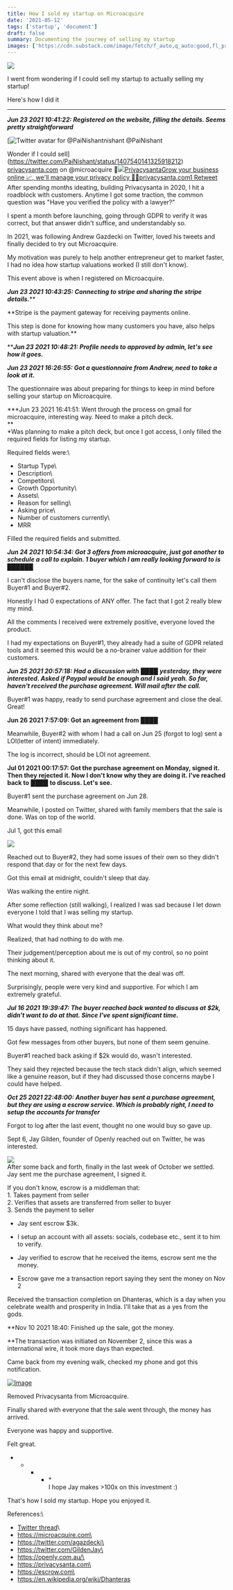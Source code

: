 ```yaml
---
title: How I sold my startup on Microacquire
date: '2021-05-12'
tags: ['startup', 'document']
draft: false
summary: Documenting the journey of selling my startup
images: ['https://cdn.substack.com/image/fetch/f_auto,q_auto:good,fl_progressive:steep/https%3A%2F%2Fbucketeer-e05bbc84-baa3-437e-9518-adb32be77984.s3.amazonaws.com%2Fpublic%2Fimages%2F79732863-3125-4935-aee9-eee0ea73824d_1470x980.jpeg']
---
```


[![](https://cdn.substack.com/image/fetch/w_1456,c_limit,f_auto,q_auto:good,fl_progressive:steep/https%3A%2F%2Fbucketeer-e05bbc84-baa3-437e-9518-adb32be77984.s3.amazonaws.com%2Fpublic%2Fimages%2F79732863-3125-4935-aee9-eee0ea73824d_1470x980.jpeg)](https://cdn.substack.com/image/fetch/f_auto,q_auto:good,fl_progressive:steep/https%3A%2F%2Fbucketeer-e05bbc84-baa3-437e-9518-adb32be77984.s3.amazonaws.com%2Fpublic%2Fimages%2F79732863-3125-4935-aee9-eee0ea73824d_1470x980.jpeg)

I went from wondering if I could sell my startup to actually selling my startup!

Here's how I did it

* * * * *

***Jun 23 2021 10:41:22: Registered on the website, filling the details. Seems pretty straightforward***

[![Twitter avatar for @PaiNishant](https://cdn.substack.com/image/twitter_name/w_36/PaiNishant.jpg)nishant @PaiNishant

Wonder if I could sell](https://twitter.com/PaiNishant/status/1407540141325918212) [privacysanta.com](http://privacysanta.com) on @microacquire 🤔[![](https://cdn.substack.com/image/fetch/w_600,h_314,c_fill,f_auto,q_auto:good,fl_progressive:steep/https%3A%2F%2Fbucketeer-e05bbc84-baa3-437e-9518-adb32be77984.s3.amazonaws.com%2Fpublic%2Fimages%2Fbfd7c7a6-ee99-470f-8481-9a8cacec6bf0_1841x878.jpeg)PrivacysantaGrow your business online 📈, we'll manage your privacy policy 📑💆privacysanta.com](http://privacysanta.com)[1 Retweet](https://twitter.com/PaiNishant/status/1407540141325918212)\
After spending months ideating, building Privacysanta in 2020, I hit a roadblock with customers. Anytime I got some traction, the common question was "Have you verified the policy with a lawyer?"

I spent a month before launching, going through GDPR to verify it was correct, but that answer didn't suffice, and understandably so.

In 2021, was following Andrew Gazdecki on Twitter, loved his tweets and finally decided to try out Microacquire.

My motivation was purely to help another entrepreneur get to market faster, I had no idea how startup valuations worked (I still don't know).

This event above is when I registered on Microacquire.

***Jun 23 2021 10:43:25: Connecting to stripe and sharing the stripe details.*****

**Stripe is the payment gateway for receiving payments online.

This step is done for knowing how many customers you have, also helps with startup valuation.**

*****Jun 23 2021 10:48:21: Profile needs to approved by admin, let's see how it goes.***

***Jun 23 2021 16:26:55: Got a questionnaire from Andrew, need to take a look at it.***

The questionnaire was about preparing for things to keep in mind before selling your startup on Microacquire.

***Jun 23 2021 16:41:51: Went through the process on gmail for microacquire, interesting way. Need to make a pitch deck.\
**\
*Was planning to make a pitch deck, but once I got access, I only filled the required fields for listing my startup.

Required fields were:\
- Startup Type\
- Description\
- Competitors\
- Growth Opportunity\
- Assets\
- Reason for selling\
- Asking price\
- Number of customers currently\
- MRR

Filled the required fields and submitted.

***Jun 24 2021 10:54:34: Got 3 offers from microacquire, just got another to schedule a call to explain. 1 buyer which I am really looking forward to is** ██████*

I can't disclose the buyers name, for the sake of continuity let's call them Buyer#1 and Buyer#2.

Honestly I had 0 expectations of ANY offer. The fact that I got 2 really blew my mind.

All the comments I received were extremely positive, everyone loved the product.

I had my expectations on Buyer#1, they already had a suite of GDPR related tools and it seemed this would be a no-brainer value addition for their customers.

***Jun 25 2021 20:57:18: Had a discussion with** ████ **yesterday, they were interested. Asked if Paypal would be enough and I said yeah. So far, haven't received the purchase agreement. Will mail after the call.***

Buyer#1 was happy, ready to send purchase agreement and close the deal. Great!

**Jun 26 2021 7:57:09: Got an agreement from** *████*

Meanwhile, Buyer#2 with whom I had a call on Jun 25 (forgot to log) sent a LOI(letter of intent) immediately.

The log is incorrect, should be LOI not agreement.

**Jul 01 2021 00:17:57: Got the purchase agreement on Monday, signed it. Then they rejected it. Now I don't know why they are doing it. I've reached back to** *████* **to discuss. Let's see.**

Buyer#1 sent the purchase agreement on Jun 28.

Meanwhile, I posted on Twitter, shared with family members that the sale is done. Was on top of the world.

Jul 1, got this email

[![](https://cdn.substack.com/image/fetch/w_1456,c_limit,f_auto,q_auto:good,fl_progressive:steep/https%3A%2F%2Fbucketeer-e05bbc84-baa3-437e-9518-adb32be77984.s3.amazonaws.com%2Fpublic%2Fimages%2F9f29e42d-6472-4435-b6ca-9ec13f288fd6_882x274.png)](https://cdn.substack.com/image/fetch/f_auto,q_auto:good,fl_progressive:steep/https%3A%2F%2Fbucketeer-e05bbc84-baa3-437e-9518-adb32be77984.s3.amazonaws.com%2Fpublic%2Fimages%2F9f29e42d-6472-4435-b6ca-9ec13f288fd6_882x274.png)

Reached out to Buyer#2, they had some issues of their own so they didn't respond that day or for the next few days.

Got this email at midnight, couldn't sleep that day.

Was walking the entire night.

After some reflection (still walking), I realized I was sad because I let down everyone I told that I was selling my startup.

What would they think about me?

Realized, that had nothing to do with me.

Their judgement/perception about me is out of my control, so no point thinking about it.

The next morning, shared with everyone that the deal was off.

Surprisingly, people were very kind and supportive. For which I am extremely grateful.

***Jul 16 2021 19:39:47: The buyer reached back wanted to discuss at $2k, didn't want to do at that. Since I've spent significant time.***

15 days have passed, nothing significant has happened.

Got few messages from other buyers, but none of them seem genuine.

Buyer#1 reached back asking if $2k would do, wasn't interested.

They said they rejected because the tech stack didn't align, which seemed like a genuine reason, but if they had discussed those concerns maybe I could have helped.

***Oct 25 2021 22:48:00: Another buyer has sent a purchase agreement, but they are using a escrow service. Which is probably right, I need to setup the accounts for transfer***

Forgot to log after the last event, thought no one would buy so gave up.

Sept 6, Jay Gilden, founder of Openly reached out on Twitter, he was interested.

[![](https://cdn.substack.com/image/fetch/w_1456,c_limit,f_auto,q_auto:good,fl_progressive:steep/https%3A%2F%2Fbucketeer-e05bbc84-baa3-437e-9518-adb32be77984.s3.amazonaws.com%2Fpublic%2Fimages%2Ffc1cdab8-2327-4810-bb60-1c3078e3cbfe_438x150.png)](https://cdn.substack.com/image/fetch/f_auto,q_auto:good,fl_progressive:steep/https%3A%2F%2Fbucketeer-e05bbc84-baa3-437e-9518-adb32be77984.s3.amazonaws.com%2Fpublic%2Fimages%2Ffc1cdab8-2327-4810-bb60-1c3078e3cbfe_438x150.png)\
After some back and forth, finally in the last week of October we settled.\
Jay sent me the purchase agreement, I signed it.

If you don't know, escrow is a middleman that:\
1\. Takes payment from seller\
2\. Verifies that assets are transferred from seller to buyer\
3\. Sends the payment to seller

- Jay sent escrow $3k.

- I setup an account with all assets: socials, codebase etc., sent it to him to verify.

- Jay verified to escrow that he received the items, escrow sent me the money.

- Escrow gave me a transaction report saying they sent the money on Nov 2

Received the transaction completion on Dhanteras, which is a day when you celebrate wealth and prosperity in India. I'll take that as a yes from the gods.

**Nov 10 2021 18:40: Finished up the sale, got the money.

**The transaction was initiated on November 2, since this was a international wire, it took more days than expected.

Came back from my evening walk, checked my phone and got this notification.

[![Image](https://cdn.substack.com/image/fetch/w_1456,c_limit,f_auto,q_auto:good,fl_progressive:steep/https%3A%2F%2Fbucketeer-e05bbc84-baa3-437e-9518-adb32be77984.s3.amazonaws.com%2Fpublic%2Fimages%2Fa07636d6-2b85-4473-a767-572e3cddc974_1600x900.jpeg "Image")](https://cdn.substack.com/image/fetch/f_auto,q_auto:good,fl_progressive:steep/https%3A%2F%2Fbucketeer-e05bbc84-baa3-437e-9518-adb32be77984.s3.amazonaws.com%2Fpublic%2Fimages%2Fa07636d6-2b85-4473-a767-572e3cddc974_1600x900.jpeg)

Removed Privacysanta from Microacquire.

Finally shared with everyone that the sale went through, the money has arrived.

Everyone was happy and supportive.

Felt great.

* * * * *\
I hope Jay makes >100x on this investment :)

That's how I sold my startup. Hope you enjoyed it.

References:\
- [Twitter thread](https://twitter.com/PaiNishant/status/1407540141325918212)\
- https://microacquire.com\
- https://twitter.com/agazdecki\
- https://twitter.com/GildenJay\
- https://openly.com.au/\
- https://privacysanta.com\
- https://escrow.com\
- https://en.wikipedia.org/wiki/Dhanteras
